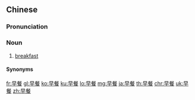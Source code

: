 ==Chinese==
{{zh-forms}}

===Pronunciation===
{{zh-pron
|m=zǎocān
|c=zou2 caan1
|mn=tw:chá-chhan
|cat=n
}}

===Noun===
{{zh-noun}}

# [[breakfast]]

====Synonyms====
{{zh-dial}}

[[fr:早餐]]
[[gl:早餐]]
[[ko:早餐]]
[[ku:早餐]]
[[lo:早餐]]
[[mg:早餐]]
[[ja:早餐]]
[[th:早餐]]
[[chr:早餐]]
[[uk:早餐]]
[[zh:早餐]]